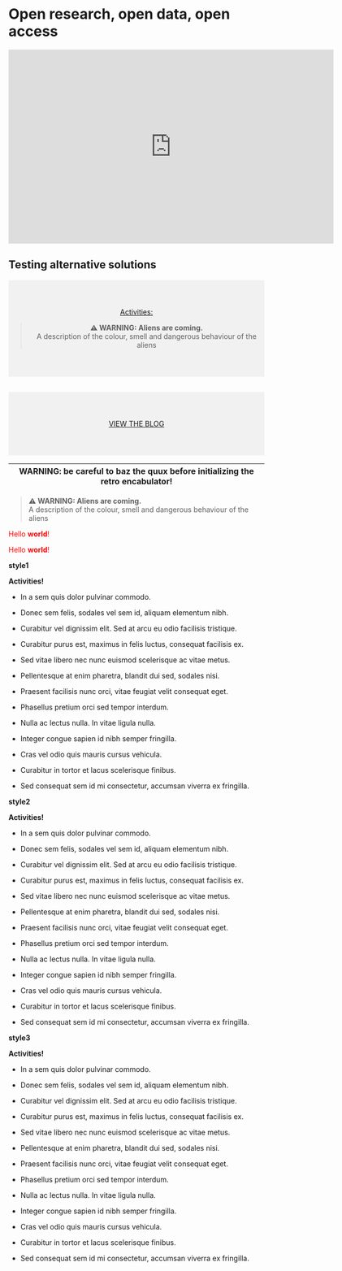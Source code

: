# Open research, open data, open access



<iframe src="https://open-science-course-2022.gitlab.io/quiz.html?embedded=true" width="640" height="382" frameborder="0" marginheight="0" marginwidth="0">Loading…</iframe>




## Testing alternative solutions


<div style="background-color:rgba(0, 0, 0, 0.0470588); text-align:center; vertical-align: middle; padding:40px 0;">
<a href="/donate">Activities:                     </a>

> **⚠ WARNING: Aliens are coming.**  
> A description of the colour, smell and dangerous behaviour of the aliens

</div>

<div style="background-color:rgba(0, 0, 0, 0.0470588); text-align:center; vertical-align: middle; padding:40px 0; margin-top:30px">
<a href="/blog">VIEW THE BLOG</a>
</div>


| WARNING: be careful to baz the quux before initializing the retro encabulator! |
| --- |



> **⚠ WARNING: Aliens are coming.**  
> A description of the colour, smell and dangerous behaviour of the aliens


::: {#hello .greeting .message style="color: red;"}
Hello **world**!
:::


<div id="hello" class="greeting message" style="color: red;">
  Hello <strong>world</strong>!
</div>

**style1**

:::: {.blackbox }
::: {.center }
**Activities!**
:::

-   In a sem quis dolor pulvinar commodo.

-   Donec sem felis, sodales vel sem id, aliquam elementum nibh.
-   Curabitur vel dignissim elit. Sed at arcu eu odio facilisis tristique.
-   Curabitur purus est, maximus in felis luctus, consequat facilisis ex.
-   Sed vitae libero nec nunc euismod scelerisque ac vitae metus.
-   Pellentesque at enim pharetra, blandit dui sed, sodales nisi.
-   Praesent facilisis nunc orci, vitae feugiat velit consequat eget.
-   Phasellus pretium orci sed tempor interdum.
-   Nulla ac lectus nulla. In vitae ligula nulla.
-   Integer congue sapien id nibh semper fringilla.
-   Cras vel odio quis mauris cursus vehicula.
-   Curabitur in tortor et lacus scelerisque finibus.
-   Sed consequat sem id mi consectetur, accumsan viverra ex fringilla.
::::

**style2**

:::: {.blackboxArial }
::: {.left }
**Activities!**
:::

-   In a sem quis dolor pulvinar commodo.

-   Donec sem felis, sodales vel sem id, aliquam elementum nibh.
-   Curabitur vel dignissim elit. Sed at arcu eu odio facilisis tristique.
-   Curabitur purus est, maximus in felis luctus, consequat facilisis ex.
-   Sed vitae libero nec nunc euismod scelerisque ac vitae metus.
-   Pellentesque at enim pharetra, blandit dui sed, sodales nisi.
-   Praesent facilisis nunc orci, vitae feugiat velit consequat eget.
-   Phasellus pretium orci sed tempor interdum.
-   Nulla ac lectus nulla. In vitae ligula nulla.
-   Integer congue sapien id nibh semper fringilla.
-   Cras vel odio quis mauris cursus vehicula.
-   Curabitur in tortor et lacus scelerisque finibus.
-   Sed consequat sem id mi consectetur, accumsan viverra ex fringilla.
::::

**style3**

:::: {.blackboxArialcolor }
::: {.justify }
**Activities!**
:::

-   In a sem quis dolor pulvinar commodo.

-   Donec sem felis, sodales vel sem id, aliquam elementum nibh.
-   Curabitur vel dignissim elit. Sed at arcu eu odio facilisis tristique.
-   Curabitur purus est, maximus in felis luctus, consequat facilisis ex.
-   Sed vitae libero nec nunc euismod scelerisque ac vitae metus.
-   Pellentesque at enim pharetra, blandit dui sed, sodales nisi.
-   Praesent facilisis nunc orci, vitae feugiat velit consequat eget.
-   Phasellus pretium orci sed tempor interdum.
-   Nulla ac lectus nulla. In vitae ligula nulla.
-   Integer congue sapien id nibh semper fringilla.
-   Cras vel odio quis mauris cursus vehicula.
-   Curabitur in tortor et lacus scelerisque finibus.
-   Sed consequat sem id mi consectetur, accumsan viverra ex fringilla.
::::